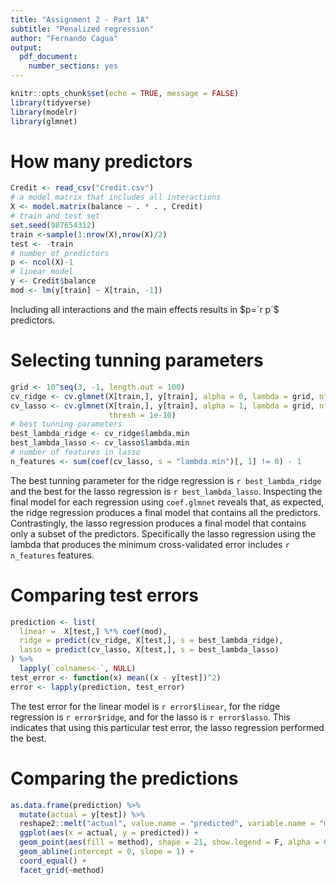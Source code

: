 ```yaml
---
title: "Assignment 2 - Part 1A"
subtitle: "Penalized regression"
author: "Fernando Cagua"
output: 
  pdf_document: 
    number_sections: yes
---
```


```r
knitr::opts_chunk$set(echo = TRUE, message = FALSE)
library(tidyverse)
library(modelr)
library(glmnet)
```


# How many predictors

```r
Credit <- read_csv("Credit.csv")
# a model matrix that includes all interactions
X <- model.matrix(balance ~ . * . , Credit)
# train and test set
set.seed(987654312)
train <-sample(1:nrow(X),nrow(X)/2)
test <- -train
# number of predictors
p <- ncol(X)-1
# linear model
y <- Credit$balance
mod <- lm(y[train] ~ X[train, -1])
```

Including all interactions and the main effects results in $p=`r p`$ predictors.

# Selecting tunning parameters

```r
grid <- 10^seq(3, -1, length.out = 100)
cv_ridge <- cv.glmnet(X[train,], y[train], alpha = 0, lambda = grid, nfolds = 10)
cv_lasso <- cv.glmnet(X[train,], y[train], alpha = 1, lambda = grid, nfolds = 10, 
                      thresh = 1e-10)
# best tunning parameters
best_lambda_ridge <- cv_ridge$lambda.min
best_lambda_lasso <- cv_lasso$lambda.min
# number of features in lasso
n_features <- sum(coef(cv_lasso, s = "lambda.min")[, 1] != 0) - 1
```

The best tunning parameter for the ridge regression is `r best_lambda_ridge` and the best for the lasso regression is `r best_lambda_lasso`.
Inspecting the final model for each regression using `coef.glmnet` reveals that, as expected, the ridge regression produces a final model that contains all the predictors. 
Contrastingly, the lasso regression produces a final model that contains only a subset of the predictors. 
Specifically the lasso regression using the lambda that produces the minimum cross-validated error includes `r n_features` features.

# Comparing test errors

```r
prediction <- list(
  linear =  X[test,] %*% coef(mod),
  ridge = predict(cv_ridge, X[test,], s = best_lambda_ridge),
  lasso = predict(cv_lasso, X[test,], s = best_lambda_lasso)
) %>%
  lapply(`colnames<-`, NULL)
test_error <- function(x) mean((x - y[test])^2)
error <- lapply(prediction, test_error)
```

The test error for the linear model is `r error$linear`, for the ridge regression is `r error$ridge`, and for the lasso is `r error$lasso`. This indicates that using this particular test error, the lasso regression performed the best.

# Comparing the predictions

```r
as.data.frame(prediction) %>%
  mutate(actual = y[test]) %>%
  reshape2::melt("actual", value.name = "predicted", variable.name = "method") %>%
  ggplot(aes(x = actual, y = predicted)) +
  geom_point(aes(fill = method), shape = 21, show.legend = F, alpha = 0.5) +
  geom_abline(intercept = 0, slope = 1) +
  coord_equal() +
  facet_grid(~method)
```
